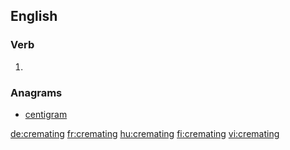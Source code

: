 ==English==

===Verb===
{{head|en|present participle}}

# {{present participle of|cremate|lang=en}}

===Anagrams===
* [[centigram#English|centigram]]

[[de:cremating]]
[[fr:cremating]]
[[hu:cremating]]
[[fi:cremating]]
[[vi:cremating]]